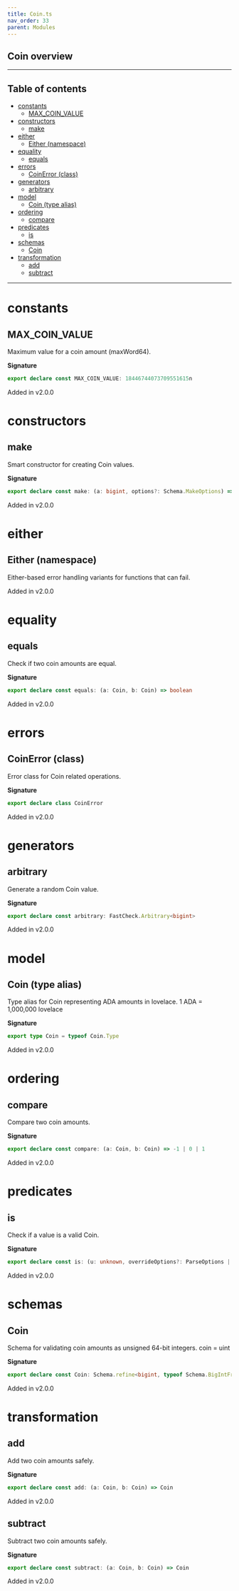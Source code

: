 ```yaml
---
title: Coin.ts
nav_order: 33
parent: Modules
---
```


## Coin overview

---

<h2 className="text-delta">Table of contents</h2>

- [constants](#constants)
  - [MAX_COIN_VALUE](#max_coin_value)
- [constructors](#constructors)
  - [make](#make)
- [either](#either)
  - [Either (namespace)](#either-namespace)
- [equality](#equality)
  - [equals](#equals)
- [errors](#errors)
  - [CoinError (class)](#coinerror-class)
- [generators](#generators)
  - [arbitrary](#arbitrary)
- [model](#model)
  - [Coin (type alias)](#coin-type-alias)
- [ordering](#ordering)
  - [compare](#compare)
- [predicates](#predicates)
  - [is](#is)
- [schemas](#schemas)
  - [Coin](#coin)
- [transformation](#transformation)
  - [add](#add)
  - [subtract](#subtract)

---

# constants

## MAX_COIN_VALUE

Maximum value for a coin amount (maxWord64).

**Signature**

```ts
export declare const MAX_COIN_VALUE: 18446744073709551615n
```

Added in v2.0.0

# constructors

## make

Smart constructor for creating Coin values.

**Signature**

```ts
export declare const make: (a: bigint, options?: Schema.MakeOptions) => bigint
```

Added in v2.0.0

# either

## Either (namespace)

Either-based error handling variants for functions that can fail.

Added in v2.0.0

# equality

## equals

Check if two coin amounts are equal.

**Signature**

```ts
export declare const equals: (a: Coin, b: Coin) => boolean
```

Added in v2.0.0

# errors

## CoinError (class)

Error class for Coin related operations.

**Signature**

```ts
export declare class CoinError
```

Added in v2.0.0

# generators

## arbitrary

Generate a random Coin value.

**Signature**

```ts
export declare const arbitrary: FastCheck.Arbitrary<bigint>
```

Added in v2.0.0

# model

## Coin (type alias)

Type alias for Coin representing ADA amounts in lovelace.
1 ADA = 1,000,000 lovelace

**Signature**

```ts
export type Coin = typeof Coin.Type
```

Added in v2.0.0

# ordering

## compare

Compare two coin amounts.

**Signature**

```ts
export declare const compare: (a: Coin, b: Coin) => -1 | 0 | 1
```

Added in v2.0.0

# predicates

## is

Check if a value is a valid Coin.

**Signature**

```ts
export declare const is: (u: unknown, overrideOptions?: ParseOptions | number) => u is bigint
```

Added in v2.0.0

# schemas

## Coin

Schema for validating coin amounts as unsigned 64-bit integers.
coin = uint

**Signature**

```ts
export declare const Coin: Schema.refine<bigint, typeof Schema.BigIntFromSelf>
```

Added in v2.0.0

# transformation

## add

Add two coin amounts safely.

**Signature**

```ts
export declare const add: (a: Coin, b: Coin) => Coin
```

Added in v2.0.0

## subtract

Subtract two coin amounts safely.

**Signature**

```ts
export declare const subtract: (a: Coin, b: Coin) => Coin
```

Added in v2.0.0

